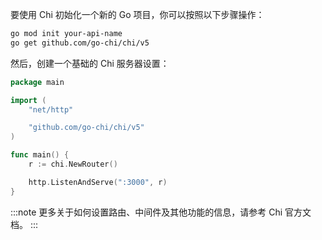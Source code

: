 要使用 Chi 初始化一个新的 Go 项目，你可以按照以下步骤操作：

```bash
go mod init your-api-name
go get github.com/go-chi/chi/v5
```

然后，创建一个基础的 Chi 服务器设置：

```go title="main.go"
package main

import (
    "net/http"

    "github.com/go-chi/chi/v5"
)

func main() {
    r := chi.NewRouter()

    http.ListenAndServe(":3000", r)
}
```

:::note
更多关于如何设置路由、中间件及其他功能的信息，请参考 Chi 官方文档。
:::
